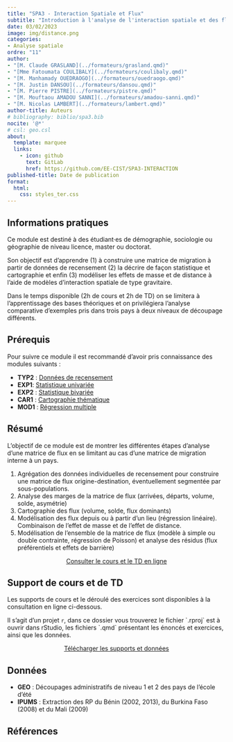 ```yaml
---
title: "SPA3 - Interaction Spatiale et Flux"
subtitle: "Introduction à l'analyse de l'interaction spatiale et des flux"
date: 03/02/2023
image: img/distance.png
categories: 
- Analyse spatiale
ordre: "11" 
author: 
- "[M. Claude GRASLAND](../formateurs/grasland.qmd)"
- "[Mme Fatoumata COULIBALY](../formateurs/coulibaly.qmd)"
- "[M. Manhamady OUEDRAOGO](../formateurs/ouedraogo.qmd)"
- "[M. Justin DANSOU](../formateurs/dansou.qmd)"
- "[M. Pierre PISTRE](../formateurs/pistre.qmd)"
- "[M. Mouftaou AMADOU SANNI](../formateurs/amadou-sanni.qmd)"
- "[M. Nicolas LAMBERT](../formateurs/lambert.qmd)"
author-title: Auteurs
# bibliography: biblio/spa3.bib
nocite: '@*'
# csl: geo.csl
about:
  template: marquee
  links:
    - icon: github
      text: GitLab
      href: https://github.com/EE-CIST/SPA3-INTERACTION
published-title: Date de publication 
format:
  html: 
    css: styles_ter.css
---
```


<!-- ::: {#contrib} -->

<!-- ### Contributeur·rice·s -->

<!-- Hugues Pecout, ... -->

<!-- ::: -->

## <i class="bi bi-info-circle"></i> Informations pratiques

Ce module est destiné à des étudiant·es de démographie, sociologie ou géographie de niveau licence, master ou doctorat.

Son objectif est d'apprendre (1) à construire une matrice de migration à partir de données de recensement (2) la décrire de façon statistique et cartographie et enfin (3) modéliser les effets de masse et de distance à l'aide de modèles d'interaction spatiale de type gravitaire.

Dans le temps disponible (2h de cours et 2h de TD) on se limitera à l'apprentissage des bases théoriques et on privilégiera l'analyse comparative d'exemples pris dans trois pays à deux niveaux de découpage différents.

## <i class="bi bi-ui-checks-grid"></i> Prérequis

Pour suivre ce module il est recommandé d'avoir pris connaissance des modules suivants :

-   **TYP2** : [Données de recensement](typ2_rec.qmd)
-   **EXP1**: [Statistique univariée](exp1_uni.qmd)
-   **EXP2** : [Statistique bivariée](exp2_biv.qmd)
-   **CAR1** : [Cartographie thématique](cart1-2_the.qmd)
-   **MOD1** : [Régression multiple](mod1_quanti.qmd)

## <i class="bi bi-bookmark"></i> Résumé

L'objectif de ce module est de montrer les différentes étapes d'analyse d'une matrice de flux en se limitant au cas d'une matrice de migration interne à un pays.

1.  Agrégation des données individuelles de recensement pour construire une matrice de flux origine-destination, éventuellement segmentée par sous-populations.
2.  Analyse des marges de la matrice de flux (arrivées, départs, volume, solde, asymétrie)
3.  Cartographie des flux (volume, solde, flux dominants)
4.  Modélisation des flux depuis ou à partir d'un lieu (régression linéaire). Combinaison de l'effet de masse et de l'effet de distance.
5.  Modélisation de l'ensemble de la matrice de flux (modèle à simple ou double contrainte, régression de Poisson) et analyse des résidus (flux préférentiels et effets de barrière)

<center><a href="https://ee-cist.github.io/SPA3-INTERACTION/" class="btn btn-info" role="button" aria-disabled="true" target="_blank" rel="noopener noreferrer"><i class="bi bi-eye"></i>Consulter le cours et le TD en ligne</a></center>

## <i class="bi bi-person-video3"></i> Support de cours et de TD

Les supports de cours et le déroulé des exercices sont disponibles à la consultation en ligne ci-dessous.

Il s'agit d'un projet `r`, dans ce dossier vous trouverez le fichier \`.rproj\` est à ouvrir dans rStudio, les fichiers \`.qmd\` présentant les énoncés et exercices, ainsi que les données.

<!-- <object class="slide" data="support/introR_seance2_diapo.pdf" type="application/pdf"> -->

<!-- <iframe class="slide" src="https://meghan.rbind.io/slides/neair/neair.html#/title-slide"> -->

<!-- </iframe> -->

<!-- ::: {#url} -->

<!-- <i class="bi bi-cloud-arrow-down-fill"></i> [Télécharger</i>]() -->

<!-- ::: -->

<!-- </object> -->

<!-- ## <i class="bi bi-person-video3"></i> Support de TD -->

<center><a href="https://bit.ly/3RvFczN " class="btn btn-warning" role="button" aria-disabled="true" target="_blank" rel="noopener noreferrer"><i class="bi bi-cloud-arrow-down"></i>Télécharger les supports et données</a></center>

## <i class="bi bi-clipboard-data"></i> Données

-   **GEO** : Découpages administratifs de niveau 1 et 2 des pays de l'école d'été
-   **IPUMS** : Extraction des RP du Bénin (2002, 2013), du Burkina Faso (2008) et du Mali (2009)

## <i class="bi bi-file-earmark-text"></i> Références

::: {#refs}
:::
